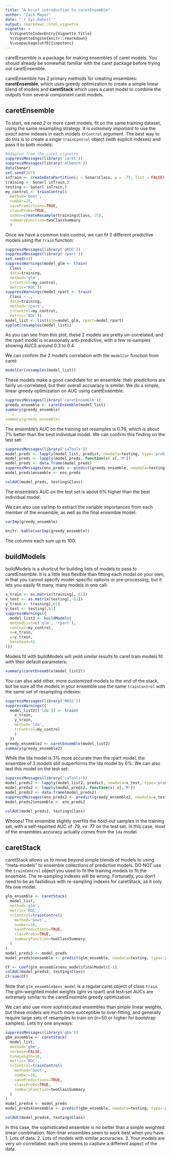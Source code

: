 ```yaml
---
title: "A brief introduction to caretEnsemble"
author: "Zach Mayer"
date: "`r Sys.Date()`"
output: rmarkdown::html_vignette
vignette: >
  %\VignetteIndexEntry{Vignette Title}
  %\VignetteEngine{knitr::rmarkdown}
  %\usepackage[utf8]{inputenc}
---
```


caretEnsemble is a package for making ensembles of caret models.  You should already be somewhat familiar with the caret package before trying out caretEnsemble.

caretEnsemble has 2 primary methods for creating ensembles: **caretEnsemble**, which uses greedy optimization to create a simple linear blend of models and **caretStack** which uses a caret model to combine the outputs from several component caret models.

## caretEnsemble

To start, we need 2 or more caret models, fit on the same training dataset, using the same resampling strategy.  It is *extremely important* to use the *exact same* indexes in each models `trControl` argument.  The best way to do this is to create a single `trainControl` object (with explicit indexes) and pass it to both models:

```r
#Adapted from the caret vignette
suppressMessages(library('caret'))
suppressMessages(library('mlbench'))
data(Sonar)
set.seed(107)
inTrain <- createDataPartition(y = Sonar$Class, p = .75, list = FALSE)
training <- Sonar[ inTrain,]
testing <- Sonar[-inTrain,]
my_control <- trainControl(
  method='boot',
  number=25,
  savePredictions=TRUE,
  classProbs=TRUE,
  index=createResample(training$Class, 25),
  summaryFunction=twoClassSummary
  )
```

Once we have a common train control, we can fit 2 different predictive models using the `train` function:
```r
suppressMessages(library('pROC'))
suppressMessages(library('rpart'))
set.seed(42)
suppressWarnings(model_glm <- train(
  Class ~ ., 
  data=training, 
  method='glm', 
  trControl=my_control,
  metric='ROC'))
suppressWarnings(model_rpart <- train(
  Class ~ ., 
  data=training, 
  method='rpart', 
  trControl=my_control, 
  metric='ROC'))
model_list <- list(glm=model_glm, rpart=model_rpart)
xyplot(resamples(model_list))
```
    
As you can see from this plot, these 2 models are pretty un-correlated, and the rpart model is ocassionally anti-predictive, with a few re-samples showing AUCS around 0.3 to 0.4.

We can confirm the 2 model's correlation with the `modelCor` function from caret:
```r
modelCor(resamples(model_list))
```

These models make a good candidate for an ensemble: their predicitons are fairly un-correlated, but their overall accuaracy is similar.  We do a simple, linear greedy optimization on AUC using caretEnsemble:
```r
suppressMessages(library('caretEnsemble'))
greedy_ensemble <- caretEnsemble(model_list)
summary(greedy_ensemble)
```r
summary(greedy_ensemble)
```

The ensemble's AUC on the training set resamples is 0.76, which is about 7% better than the best individual model.  We can confirm this finding on the test set:
```r
suppressMessages(library('caTools'))
model_preds <- lapply(model_list, predict, newdata=testing, type='prob')
model_preds <- lapply(model_preds, function(x) x[,'M'])
model_preds <- data.frame(model_preds)
suppressMessages(ens_preds <- predict(greedy_ensemble, newdata=testing))
model_preds$ensemble <- ens_preds
```
```r
colAUC(model_preds, testing$Class)
```
The ensemble's AUC on the test set is about 6% higher than the best individual model.

We can also use varImp to extract the variable importances from each member of the ensemble, as well as the final ensemble model:
```r
varImp(greedy_ensemble)
```
```r
knitr::kable(varImp(greedy_ensemble))
```

The columns each sum up to 100.

## buildModels

buildModels is a shortcut for building lists of models to pass to caretEnsemble.  It is a little less flexible than fitting each model on your own, in that you cannot specify model-specific options or pre-processing, but it lets you easily fit many, many models in one call:
```r
x_train <- as.matrix(training[,-61])
x_test <- as.matrix(testing[,-61])
y_train <- training[,61]
y_test <- testing[,61]
suppressWarnings({
  model_list2 <- buildModels(
  methodList=c('glm', 'rpart'), 
  control=my_control,
  x=x_train, 
  y=y_train,
  baseSeed=42
)})
```
Models fit with buildModels will yeild similar results to caret train models fit with their default parameters:
```r
summary(caretEnsemble(model_list2))
```

You can also add other, more customized models to the end of the stack, but be sure all the models in your ensemble use the same `trainControl` with the same set of resampling indexes:
```r
suppressMessages(library('MASS'))
suppressWarnings({
  model_list2[['lda']] <- train(
    x_train, 
    y_train,
    method='lda', 
    trControl=my_control
    )
  })
greedy_ensemble2 <- caretEnsemble(model_list2)
summary(greedy_ensemble2)
```
While the lda model is 3% more accurate than the rpart model, the ensemble of 3 models still outperforms the lda model by 6%.  We can also test this model on the test set:
```r
suppressMessages(library('caTools'))
model_preds2 <- lapply(model_list2, predict, newdata=x_test, type='prob')
model_preds2 <- lapply(model_preds2, function(x) x[,'M'])
model_preds2 <- data.frame(model_preds2)
suppressMessages(ens_preds2 <- predict(greedy_ensemble2, newdata=x_test))
model_preds2$ensemble <- ens_preds2
```
```r
colAUC(model_preds2, testing$Class)
```
Whoops! The ensemble slightly overfits the hold-out samples in the training set, with a self-reported AUC of .79, vs .77 on the test set.  In this case, most of the ensembles accuracy actually comes from the `lda` model.

## caretStack
caretStack allows us to move beyond simple blends of models to using "meta-models" to ensemble collections of predictive models. DO NOT use the `trainControl` object you used to fit the training models to fit the ensemble.  The re-sampling indexes will be wrong.  Fortunatly, you don't need to be as fastidious with re-sampling indexes for caretStack, as it only fits one model.

```r
glm_ensemble <- caretStack(
  model_list, 
  method='glm',
  metric='ROC',
  trControl=trainControl(
    method='boot',
    number=10,
    savePredictions=TRUE,
    classProbs=TRUE,
    summaryFunction=twoClassSummary
  )
)
model_preds3 <- model_preds
model_preds3$ensemble <- predict(glm_ensemble, newdata=testing, type='prob')$M
```
```r
CF <- coef(glm_ensemble$ens_model$finalModel)[-1]
colAUC(model_preds3, testing$Class)
CF/sum(CF)
```
Note that `glm_ensemble$ens_model` is a regular caret object of class `train`.  The glm-weighted model weights (glm vs rpart) and test-set AUCs are extremely similar to the caretEnsemble greedy optimization.

We can also use more sophisticated ensembles than simple linear weights, but these models are much more succeptible to over-fitting, and generally require large sets of resamples to train on (n=50 or higher for bootstrap samples).  Lets try one anyways:
```r
suppressMessages(library('gbm'))
gbm_ensemble <- caretStack(
  model_list, 
  method='gbm',
  verbose=FALSE,
  tuneLength=10,
  metric='ROC',
  trControl=trainControl(
    method='boot',
    number=10,
    savePredictions=TRUE,
    classProbs=TRUE,
    summaryFunction=twoClassSummary
  )
)
model_preds4 <- model_preds
model_preds4$ensemble <- predict(gbm_ensemble, newdata=testing, type='prob')$M
```
```r
colAUC(model_preds4, testing$Class)
```
In this case, the sophisticated ensemble is no better than a simple weighted linear combination.  Non-linar ensembles seem to work best when you have 
1. Lots of data.
2. Lots of models with similar accuracies.
3. Your models are very un-correllated: each one seems to capture a different aspect of the data.
